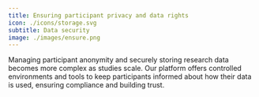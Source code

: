 ```yaml
---
title: Ensuring participant privacy and data rights
icon: ./icons/storage.svg
subtitle: Data security
image: ./images/ensure.png
---
```


Managing participant anonymity and securely storing research data becomes more complex as studies scale. Our platform offers controlled environments and tools to keep participants informed about how their data is used, ensuring compliance and building trust.